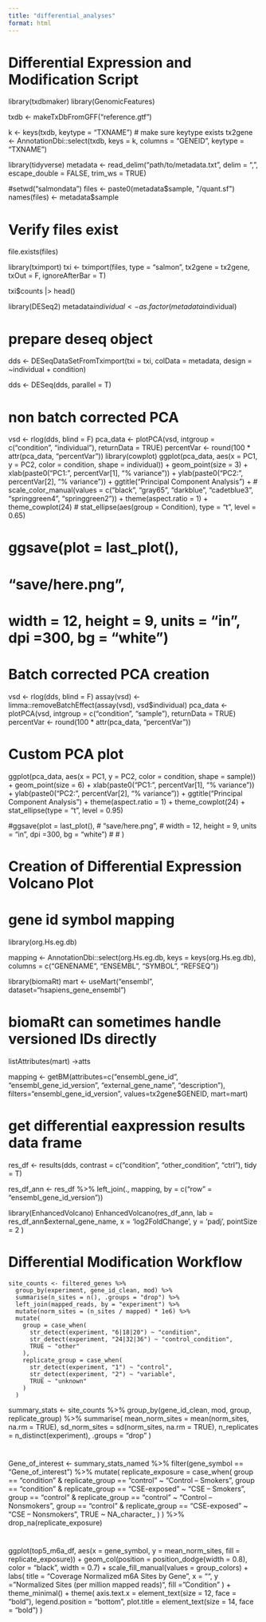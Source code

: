 ```yaml
---
title: "differential_analyses"
format: html
---
```


# Differential Expression and Modification Script
library(txdbmaker)
library(GenomicFeatures)

txdb <- makeTxDbFromGFF("reference.gtf")

k <- keys(txdb, keytype = "TXNAME")  # make sure keytype exists
tx2gene <- AnnotationDbi::select(txdb, keys = k, columns = "GENEID", keytype = "TXNAME")

library(tidyverse)
metadata <- read_delim("path/to/metadata.txt", delim = ",",
                       escape_double = FALSE, trim_ws = TRUE)

#setwd("salmondata") 
files <- paste0(metadata$sample, "/quant.sf")
names(files) <- metadata$sample

# Verify files exist
file.exists(files)


library(tximport)
txi <- tximport(files, type = "salmon", tx2gene = tx2gene, txOut = F, ignoreAfterBar = T)

txi$counts |> head()


library(DESeq2)
metadata$individual <- as.factor(metadata$individual)

#  prepare deseq object
dds <- DESeqDataSetFromTximport(txi = txi, colData = metadata, 
                                design = ~individual + condition)

dds <- DESeq(dds, parallel = T)


# non batch corrected PCA
vsd <- rlog(dds, blind = F)
pca_data <- plotPCA(vsd, intgroup = c("condition", "individual"), returnData = TRUE)
percentVar <- round(100 * attr(pca_data, "percentVar"))
library(cowplot)
ggplot(pca_data, aes(x = PC1, y = PC2, color = condition, shape = individual)) +
  geom_point(size = 3) +
  xlab(paste0("PC1: ", percentVar[1], "% variance")) +
  ylab(paste0("PC2: ", percentVar[2], "% variance")) +
  ggtitle("Principal Component Analysis") +
 # scale_color_manual(values = c("black", "gray65", "darkblue", "cadetblue3", "springgreen4", "springgreen2")) +
  theme(aspect.ratio = 1) +
  theme_cowplot(24) 
# stat_ellipse(aes(group = Condition), type = "t", level = 0.65)

# ggsave(plot = last_plot(),
#        "save/here.png",
#        width = 12, height = 9, units = "in", dpi =300, bg = "white")



# Batch corrected PCA creation

vsd <- rlog(dds, blind = F)
assay(vsd) <- limma::removeBatchEffect(assay(vsd), vsd$individual)
pca_data <- plotPCA(vsd, intgroup = c("condition", "sample"), returnData = TRUE)
percentVar <- round(100 * attr(pca_data, "percentVar"))

# Custom PCA plot
ggplot(pca_data, aes(x = PC1, y = PC2, color = condition, shape = sample)) +
  geom_point(size = 6) +
  xlab(paste0("PC1: ", percentVar[1], "% variance")) +
  ylab(paste0("PC2: ", percentVar[2], "% variance")) +
  ggtitle("Principal Component Analysis") +
  theme(aspect.ratio = 1) +
  theme_cowplot(24) +
  stat_ellipse(type = "t", level = 0.95)

#ggsave(plot = last_plot(),
#        "save/here.png",
#        width = 12, height = 9, units = "in", dpi =300, bg = "white")
# # )

# Creation of Differential Expression Volcano Plot

# gene id symbol mapping
library(org.Hs.eg.db)

mapping <- AnnotationDbi::select(org.Hs.eg.db, keys = keys(org.Hs.eg.db),
                                 columns = c("GENENAME", "ENSEMBL", "SYMBOL", "REFSEQ"))


library(biomaRt)
mart <- useMart("ensembl", dataset="hsapiens_gene_ensembl")

# biomaRt can sometimes handle versioned IDs directly
listAttributes(mart) ->atts

mapping <- getBM(attributes=c("ensembl_gene_id", "ensembl_gene_id_version", "external_gene_name",
                              "description"),
                 filters="ensembl_gene_id_version",
               values=tx2gene$GENEID,
                 mart=mart)



# get differential eaxpression results data frame
res_df <- results(dds, contrast = c("condition", "other_condition", "ctrl"), tidy = T)

res_df_ann <- res_df %>%
  left_join(., mapping, by = c("row" = "ensembl_gene_id_version"))


library(EnhancedVolcano)
EnhancedVolcano(res_df_ann,
                lab = res_df_ann$external_gene_name,
                x = 'log2FoldChange',
                y = 'padj',
                pointSize = 2
                )
                
# Differential Modification Workflow


```
site_counts <- filtered_genes %>%
  group_by(experiment, gene_id_clean, mod) %>%
  summarise(n_sites = n(), .groups = "drop") %>%
  left_join(mapped_reads, by = "experiment") %>%
  mutate(norm_sites = (n_sites / mapped) * 1e6) %>% 
  mutate(
    group = case_when(
      str_detect(experiment, "6|18|20") ~ "condition",
      str_detect(experiment, "24|32|36") ~ "control_condition",
      TRUE ~ "other"
    ),
    replicate_group = case_when(
      str_detect(experiment, "1") ~ "control",
      str_detect(experiment, "2") ~ "variable",
      TRUE ~ "unknown"
    )
  )
```
summary_stats <- site_counts %>%
  group_by(gene_id_clean, mod, group, replicate_group) %>%
  summarise(
    mean_norm_sites = mean(norm_sites, na.rm = TRUE),
    sd_norm_sites = sd(norm_sites, na.rm = TRUE),
    n_replicates = n_distinct(experiment),
    .groups = "drop"
  )

#


Gene_of_interest <- summary_stats_named %>%
  filter(gene_symbol == "Gene_of_interest") %>%
  mutate(
    replicate_exposure = case_when(
      group == "condition" & replicate_group == "control" ~ "Control – Smokers",
      group == "condition" & replicate_group == "CSE-exposed" ~ "CSE – Smokers",
      group == "control" & replicate_group == "control" ~ "Control – Nonsmokers",
      group == "control" & replicate_group == "CSE-exposed" ~ "CSE – Nonsmokers",
      TRUE ~ NA_character_
    )
  ) %>%
  drop_na(replicate_exposure)


#
ggplot(top5_m6a_df, aes(x = gene_symbol, y = mean_norm_sites, fill = replicate_exposure)) +
  geom_col(position = position_dodge(width = 0.8), color = "black", width = 0.7) +
  scale_fill_manual(values = group_colors) +
  labs(
    title = "Coverage Normalized m6A Sites by Gene",
    x = "",
    y = "Normalized Sites (per million mapped reads)",
    fill = "Condition"
  ) +
  theme_minimal() +
  theme(
    axis.text.x = element_text(size = 12, face = "bold"),
    legend.position = "bottom",
    plot.title = element_text(size = 14, face = "bold")
  )
